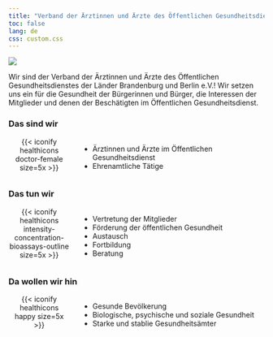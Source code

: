 ```yaml
---
title: "Verband der Ärztinnen und Ärzte des Öffentlichen Gesundheitsdienstes der Länder Brandenburg und Berlin e.V."
toc: false
lang: de
css: custom.css
---
```




![](img/logo.png){fig-align="center"}


Wir sind der Verband der Ärztinnen und Ärzte des Öffentlichen Gesundheitsdienstes der Länder Brandenburg und Berlin e.V.!  Wir setzen uns ein für die Gesundheit  der Bürgerinnen und Bürger, die Interessen der Mitglieder und denen der Beschätigten im Öffentlichen Gesundheitsdienst.


### Das sind wir
:::: {.columns}
::: {.column width="25%"}
<center>
{{< iconify healthicons doctor-female size=5x >}}
</center>
:::
::: {.column width="75%"}
* Ärztinnen und Ärzte im Öffentlichen Gesundheitsdienst
* Ehrenamtliche Tätige

:::
::::


### Das tun wir
:::: {.columns}
::: {.column width="25%"}
<center>
{{< iconify healthicons intensity-concentration-bioassays-outline size=5x >}}</center>
</center>
:::
::: {.column width="75%"}
* Vertretung der Mitglieder
* Förderung der öffentlichen Gesundheit
* Austausch
* Fortbildung
* Beratung
:::
::::



### Da wollen wir hin
:::: {.columns}
::: {.column width="25%"}
<center>
{{< iconify healthicons happy size=5x >}}</center>
</center>
:::
::: {.column width="75%"}
* Gesunde Bevölkerung
* Biologische, psychische und soziale Gesundheit
* Starke und stablie Gesundheitsämter 
:::
::::







